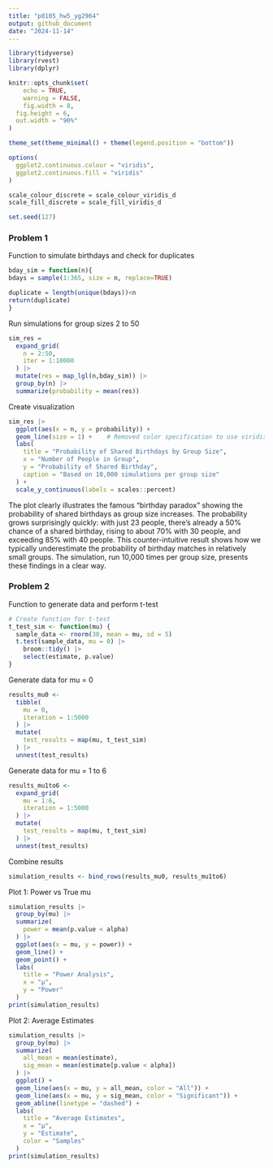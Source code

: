```yaml
---
title: "p8105_hw5_yg2964"
output: github_document
date: "2024-11-14"
---
```


```r
library(tidyverse)
library(rvest)
library(dplyr)

knitr::opts_chunk$set(
	echo = TRUE,
	warning = FALSE,
	fig.width = 8, 
  fig.height = 6,
  out.width = "90%"
)

theme_set(theme_minimal() + theme(legend.position = "bottom"))

options(
  ggplot2.continuous.colour = "viridis",
  ggplot2.continuous.fill = "viridis"
)

scale_colour_discrete = scale_colour_viridis_d
scale_fill_discrete = scale_fill_viridis_d

set.seed(127)
```

### Problem 1
Function to simulate birthdays and check for duplicates
```r
bday_sim = function(n){
bdays = sample(1:365, size = n, replace=TRUE)

duplicate = length(unique(bdays))<n
return(duplicate)
}
```

Run simulations for group sizes 2 to 50
```r
sim_res =
  expand_grid(
    n = 2:50,
    iter = 1:10000
  ) |> 
  mutate(res = map_lgl(n,bday_sim)) |> 
  group_by(n) |> 
  summarize(probability = mean(res))
```

Create visualization
```r
sim_res |>
  ggplot(aes(x = n, y = probability)) +
  geom_line(size = 1) +    # Removed color specification to use viridis default
  labs(
    title = "Probability of Shared Birthdays by Group Size",
    x = "Number of People in Group",
    y = "Probability of Shared Birthday",
    caption = "Based on 10,000 simulations per group size"
  ) +
  scale_y_continuous(labels = scales::percent)
```
The plot clearly illustrates the famous "birthday paradox" showing the probability of shared birthdays as group size increases. The probability grows surprisingly quickly: with just 23 people, there's already a 50% chance of a shared birthday, rising to about 70% with 30 people, and exceeding 85% with 40 people. This counter-intuitive result shows how we typically underestimate the probability of birthday matches in relatively small groups. The simulation, run 10,000 times per group size, presents these findings in a clear way.

### Problem 2
Function to generate data and perform t-test
```r
# Create function for t-test
t_test_sim <- function(mu) {
  sample_data <- rnorm(30, mean = mu, sd = 5)
  t.test(sample_data, mu = 0) |>
    broom::tidy() |>
    select(estimate, p.value)
}
```

Generate data for mu = 0
```r
results_mu0 <- 
  tibble(
    mu = 0,
    iteration = 1:5000
  ) |>
  mutate(
    test_results = map(mu, t_test_sim)
  ) |>
  unnest(test_results)
```

Generate data for mu = 1 to 6
```r
results_mu1to6 <- 
  expand_grid(
    mu = 1:6,
    iteration = 1:5000
  ) |>
  mutate(
    test_results = map(mu, t_test_sim)
  ) |>
  unnest(test_results)
```

Combine results
```r
simulation_results <- bind_rows(results_mu0, results_mu1to6)
```


Plot 1: Power vs True mu
```r
simulation_results |>
  group_by(mu) |>
  summarize(
    power = mean(p.value < alpha)
  ) |>
  ggplot(aes(x = mu, y = power)) +
  geom_line() +
  geom_point() +
  labs(
    title = "Power Analysis",
    x = "μ",
    y = "Power"
  )
print(simulation_results)
```

Plot 2: Average Estimates
```r
simulation_results |>
  group_by(mu) |>
  summarize(
    all_mean = mean(estimate),
    sig_mean = mean(estimate[p.value < alpha])
  ) |>
  ggplot() +
  geom_line(aes(x = mu, y = all_mean, color = "All")) +
  geom_line(aes(x = mu, y = sig_mean, color = "Significant")) +
  geom_abline(linetype = "dashed") +
  labs(
    title = "Average Estimates",
    x = "μ",
    y = "Estimate",
    color = "Samples"
  )
print(simulation_results)
```







